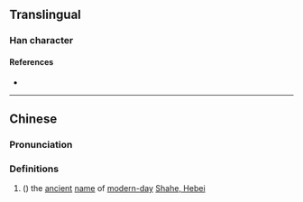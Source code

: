 {{character info/new}}
==Translingual==

===Han character===
{{Han char|rn=85|rad=水|as=16|sn=19|four=36110|canj=EYDU|ids=⿰氵親}}

====References====
* {{Han ref|kx=0659.450|dkj=18649|hdz=31784.160|uh=7019|ud=28697|bh=F25C|bd=62044}}

----

==Chinese==
{{zh-forms}}

===Pronunciation===
{{zh-pron
|m=qìn
|c=can3
|mc=y
|oc=y
|ma=
|cat=pn
}}

===Definitions===
{{zh-hanzi}}

# ({{zh-only|瀙水}}) the [[ancient]] [[name]] of [[modern-day]] [[w:Shahe,_Hebei|Shahe, Hebei]]